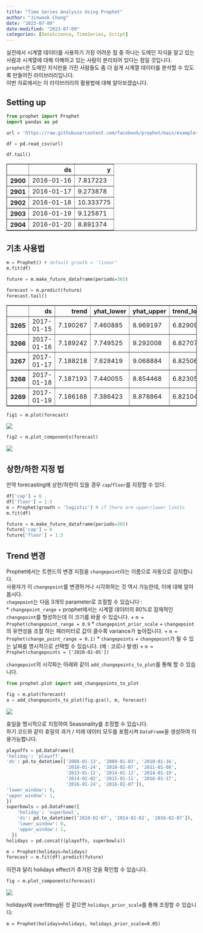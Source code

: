 ```yaml
---
title: "Time Series Analysis Using Prophet"
author: "Jinwook Chang"
date: "2023-07-09"
date-modified: "2023-07-09"
categories: [DataScience, TimeSeries, Script]
---
```



실전에서 시계열 데이터를 사용하기 가장 어려운 점 중 하나는 도메인 지식을 알고 있는 사람과 시계열에 대해 이해하고 있는 사람이 분리되어 있다는 점일 것입니다.  
`prophet`은 도메인 지식만을 가진 사람들도 좀 더 쉽게 시계열 데이터를 분석할 수 있도록 만들어진 라이브러리입니다.  
이번 자료에서는 이 라이브러리의 활용법에 대해 알아보겠습니다.

## Setting up


```python
from prophet import Prophet
import pandas as pd

url = 'https://raw.githubusercontent.com/facebook/prophet/main/examples/example_wp_log_peyton_manning.csv'

df = pd.read_csv(url)
```


```python
df.tail()
```


<table border="1" class="dataframe">
  <thead>
    <tr style="text-align: right;">
      <th></th>
      <th>ds</th>
      <th>y</th>
    </tr>
  </thead>
  <tbody>
    <tr>
      <th>2900</th>
      <td>2016-01-16</td>
      <td>7.817223</td>
    </tr>
    <tr>
      <th>2901</th>
      <td>2016-01-17</td>
      <td>9.273878</td>
    </tr>
    <tr>
      <th>2902</th>
      <td>2016-01-18</td>
      <td>10.333775</td>
    </tr>
    <tr>
      <th>2903</th>
      <td>2016-01-19</td>
      <td>9.125871</td>
    </tr>
    <tr>
      <th>2904</th>
      <td>2016-01-20</td>
      <td>8.891374</td>
    </tr>
  </tbody>
</table>

## 기초 사용법


```python
m = Prophet() # default growth = 'linear'
m.fit(df)
```

```python
future = m.make_future_dataframe(periods=365)
```

```python
forecast = m.predict(future)
forecast.tail()
```
<table border="1" class="dataframe">
  <thead>
    <tr style="text-align: right;">
      <th></th>
      <th>ds</th>
      <th>trend</th>
      <th>yhat_lower</th>
      <th>yhat_upper</th>
      <th>trend_lower</th>
      <th>trend_upper</th>
      <th>additive_terms</th>
      <th>additive_terms_lower</th>
      <th>additive_terms_upper</th>
      <th>weekly</th>
      <th>weekly_lower</th>
      <th>weekly_upper</th>
      <th>yearly</th>
      <th>yearly_lower</th>
      <th>yearly_upper</th>
      <th>multiplicative_terms</th>
      <th>multiplicative_terms_lower</th>
      <th>multiplicative_terms_upper</th>
      <th>yhat</th>
    </tr>
  </thead>
  <tbody>
    <tr>
      <th>3265</th>
      <td>2017-01-15</td>
      <td>7.190267</td>
      <td>7.460885</td>
      <td>8.969197</td>
      <td>6.829090</td>
      <td>7.548918</td>
      <td>1.018038</td>
      <td>1.018038</td>
      <td>1.018038</td>
      <td>0.048296</td>
      <td>0.048296</td>
      <td>0.048296</td>
      <td>0.969742</td>
      <td>0.969742</td>
      <td>0.969742</td>
      <td>0.0</td>
      <td>0.0</td>
      <td>0.0</td>
      <td>8.208305</td>
    </tr>
    <tr>
      <th>3266</th>
      <td>2017-01-16</td>
      <td>7.189242</td>
      <td>7.749525</td>
      <td>9.292008</td>
      <td>6.827079</td>
      <td>7.549269</td>
      <td>1.344067</td>
      <td>1.344067</td>
      <td>1.344067</td>
      <td>0.352288</td>
      <td>0.352288</td>
      <td>0.352288</td>
      <td>0.991779</td>
      <td>0.991779</td>
      <td>0.991779</td>
      <td>0.0</td>
      <td>0.0</td>
      <td>0.0</td>
      <td>8.533309</td>
    </tr>
    <tr>
      <th>3267</th>
      <td>2017-01-17</td>
      <td>7.188218</td>
      <td>7.628419</td>
      <td>9.068884</td>
      <td>6.825068</td>
      <td>7.550103</td>
      <td>1.132496</td>
      <td>1.132496</td>
      <td>1.132496</td>
      <td>0.119622</td>
      <td>0.119622</td>
      <td>0.119622</td>
      <td>1.012874</td>
      <td>1.012874</td>
      <td>1.012874</td>
      <td>0.0</td>
      <td>0.0</td>
      <td>0.0</td>
      <td>8.320714</td>
    </tr>
    <tr>
      <th>3268</th>
      <td>2017-01-18</td>
      <td>7.187193</td>
      <td>7.440055</td>
      <td>8.854468</td>
      <td>6.823057</td>
      <td>7.551268</td>
      <td>0.966163</td>
      <td>0.966163</td>
      <td>0.966163</td>
      <td>-0.066659</td>
      <td>-0.066659</td>
      <td>-0.066659</td>
      <td>1.032822</td>
      <td>1.032822</td>
      <td>1.032822</td>
      <td>0.0</td>
      <td>0.0</td>
      <td>0.0</td>
      <td>8.153356</td>
    </tr>
    <tr>
      <th>3269</th>
      <td>2017-01-19</td>
      <td>7.186168</td>
      <td>7.386423</td>
      <td>8.878864</td>
      <td>6.821045</td>
      <td>7.550986</td>
      <td>0.979110</td>
      <td>0.979110</td>
      <td>0.979110</td>
      <td>-0.072268</td>
      <td>-0.072268</td>
      <td>-0.072268</td>
      <td>1.051379</td>
      <td>1.051379</td>
      <td>1.051379</td>
      <td>0.0</td>
      <td>0.0</td>
      <td>0.0</td>
      <td>8.165279</td>
    </tr>
  </tbody>
</table>


```python
fig1 = m.plot(forecast)
```

![](plot/plot_1.png)
    

```python
fig2 = m.plot_components(forecast)
```


    
![](plot/plot_2.png)
    

## 상한/하한 지정 법

만약 forecasting에 상한/하한이 있을 경우 `cap`/`floor`를 지정할 수 있다.


```python
df['cap'] = 6
df['floor'] = 1.5
m = Prophet(growth = 'logistic') # if there are upper/lower limits
m.fit(df)

future = m.make_future_dataframe(periods=365)
future['cap'] = 6
future['floor'] = 1.5
```

## Trend 변경

Prophet에서는 트렌드의 변경 지점을 `changepoint`라는 이름으로 자동으로 감지합니다.  
사용자가 이 `changepoint`를 변경하거나 시각화하는 것 역시 가능한데, 이에 대해 알아봅시다.  
`chagepoint`는 다음 3개의 parameter로 조절할 수 있습니다 :  
* `changepoint_range`
  + prophet에서는 시계열 데이터의 80%로 잠재적인 `changepoint`를 형성하는데 이 크기를 바꿀 수 있습니다.
  + `m = Prophet(changepoint_range = 0.9`
* `changepoint_prior_scale`
  + `changepoint`의 유연성을 조절 하는 패러미터로 값이 클수록 variance가 높아집니다.
  + `m = Prophet(change_point_range = 0.1)`
* `changepoints`
  + `changepoint`가 될 수 있는 날짜를 명시적으로 선택할 수 있습니다. (예 : 코로나 발생)
  + `m = Prophet(changepoints = ['2020-02-05'])`


`changepoint`의 시각화는 아래와 같이 `add_changepoints_to_plot`를 통해 할 수 있습니다.


```python
from prophet.plot import add_changepoints_to_plot

fig = m.plot(forecast)
a = add_changepoints_to_plot(fig.gca(), m, forecast)
```


    
![](plot/plot_3.png)
    


휴일을 명시적으로 지정하여 Seasonality를 조정할 수 있습니다.  
하기 코드와 같이 휴일의 과거 / 미래 데이터 모두를 포함시켜 `DataFrame`을 생성하여 이용가능합니다.


```python
playoffs = pd.DataFrame({
'holiday': 'playoff',
'ds': pd.to_datetime(['2008-01-13', '2009-01-03', '2010-01-16',
                      '2010-01-24', '2010-02-07', '2011-01-08',
                      '2013-01-12', '2014-01-12', '2014-01-19',
                      '2014-02-02', '2015-01-11', '2016-01-17',
                      '2016-01-24', '2016-02-07']),
'lower_window': 0,
'upper_window': 1,
})
superbowls = pd.DataFrame({
    'holiday': 'superbowl',
    'ds': pd.to_datetime(['2010-02-07', '2014-02-02', '2016-02-07']),
    'lower_window': 0,
    'upper_window': 1,
  })
holidays = pd.concat((playoffs, superbowls))
```


```python
m = Prophet(holidays=holidays)
forecast = m.fit(df).predict(future)
```

이전과 달리 holidays effect가 추가된 것을 확인할 수 있습니다.


```python
fig = m.plot_components(forecast)
```
    
![](plot/plot_4.png)
    

holidays에 overfitting된 것 같으면 `holidays_prior_scale`를 통해 조정할 수 있습니다:  

`m = Prophet(holidays=holidays, holidays_prior_scale=0.05)`

